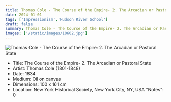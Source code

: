 ```yaml
---
title: Thomas Cole - The Course of the Empire- 2. The Arcadian or Pastoral State
date: 2024-01-01
tags: ['Impressionism','Hudson River School']
draft: false
summary: Thomas Cole - The Course of the Empire- 2. The Arcadian or Pastoral State
images: ['/static/images/10602.jpg']
---
```


![Thomas Cole - The Course of the Empire: 2. The Arcadian or Pastoral State](/static/images/10602.jpg)

* Title: The Course of the Empire- 2. The Arcadian or Pastoral State
* Artist: Thomas Cole (1801-1848)
* Date: 1834
* Medium: Oil on canvas
* Dimensions: 100 x 161 cm
* Location: New York Historical Society, New York City, NY, USA
  "Notes": 0
